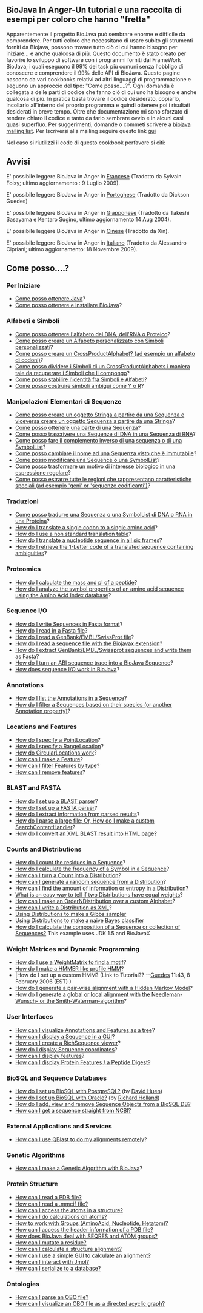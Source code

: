 ==BioJava In Anger-Un tutorial e una raccolta di esempi per coloro che hanno "fretta"==

Apparentemente il progetto BioJava può sembrare enorme e difficile da comprendere. Per tutti coloro che necessitano di usare subito gli strumenti forniti da Biojava, possono trovare tutto ciò di cui hanno bisogno per iniziare... e anche qualcosa di più. Questo documento è stato creato per favorire lo sviluppo di software con i programmi forniti dal FrameWork BioJava; i quali eseguono il 99% dei task più comuni senza l'obbligo di conoscere e comprendere il 99% delle API di BioJava. Queste pagine nascono da vari cookbooks relativi ad altri linguaggi di programmazione e seguono un approccio del tipo: "Come posso....?". Ogni domanda è collegata a delle parti di codice che fanno ciò di cui uno ha bisogno e anche qualcosa di più. In pratica basta trovare il codice desiderato, copiarlo, incollarlo all'interno del proprio programma e quindi ottenere poi i risultati desiderati in breve tempo. Oltre che documentazione mi sono sforzato di rendere chiaro il codice e tanto da farlo sembrare ovvio e in alcuni casi quasi superfluo.
Per suggerimenti, domande o commeti scrivere a [mailto:biojava-l@biojava.org biojava mailing list]. Per Iscriversi alla mailing
seguire questo link [http://biojava.org/mailman/listinfo/biojava-l qui]

Nel caso si riutilizzi il code di questo cookbook perfavore si citi:

{{Reference}}

== Avvisi==

E' possibile leggere BioJava in Anger in [[Biojava:CookbookFrench|Francese]] (Tradotto da Sylvain Foisy; ultimo aggiornamento : 9 Luglio 2009).

E' possibile leggere BioJava in Anger in [[Biojava:CookbookPortuguese|Portoghese]] (Tradotto da Dickson Guedes)

E' possibile leggere BioJava in Anger in [http://www.geocities.jp/bio_portal/bj_in_anger_ja/ Giapponese] (Tradotto da Takeshi Sasayama e Kentaro Sugino, ultimo aggiornamento 14 Aug 2004).

E' possibile leggere BioJava in Anger in [http://www.cbi.pku.edu.cn/chinese/documents/PUMA/biojava/index-cn.html Cinese] (Tradotto da Xin).

E' possibile leggere BioJava in Anger in [[Biojava:CookBookItaliano|Italiano]] (Tradotto da Alessandro Cipriani; ultimo aggiornamento: 18 Novembre 2009).

== Come posso....? ==

=== Per Iniziare ===

* [http://java.sun.com/javase/downloads/index.jsp Come posso ottenere Java]?
* [[BioJava:CookBookItaliano:GetStarted|Come posso ottenere e installare BioJava]]?

=== Alfabeti e Simboli ===

* [[Biojava:CookBookItaliano:Alphabets|Come posso ottenere l'alfabeto del DNA, dell'RNA o Proteico]]?
* [[Biojava:CookBookItaliano:Alphabets:Custom|Come posso creare un Alfabeto personalizzato con Simboli personalizzati]]?
* [[Biojava:CookBookItaliano:Alphabets:CrossProduct|Come posso creare un CrossProductAlphabet? (ad esempio un alfabeto di codoni)]]?
* [[Biojava:CookBookItaliano:Alphabets:Component|Come posso dividere i Simboli di un  CrossProductAlphabets i maniera tale da recuperare i Simboli che li compongo]]?
* [[Biojava:CookBookItaliano:Alphabets:Canonical|Come posso stabilire l'identità fra Simboli e Alfabeti]]?
* [[Biojava:CookBookItaliano:Alphabets:Ambiguous|Come posso costruire simboli ambigui come Y o R]]?

=== Manipolazioni Elementari di Sequenze ===

* [[Biojava:CookBookItaliano:Sequence|Come posso creare un oggetto Stringa a partire da una Sequenza e viceversa creare un oggetto Sequenza a partire da una Stringa]]?
* [[Biojava:CookBookItaliano:Sequence:SubSequence|Come posso ottenere una parte di una Sequenza]]?
* [[Biojava:CookBookItaliano:Sequence:Transcribe|Come posso trascrivere una Sequenze di DNA in una Sequenza di RNA]]?
* [[Biojava:CookBookItaliano:Sequence:Reverse|Come posso fare il complemento inverso di una sequenza o di una SymbolList]]?
* [[Biojava:CookBookItaliano:Sequence:ChangeName|Come posso cambiare il nome ad una Sequenza visto che è immutabile]]?
* [[Biojava:CookBookItaliano:Sequence:Edit|Come posso modificare una Sequence o una SymbolList]]?
* [[Biojava:CookBookItaliano:Sequence:Regex|Come posso trasformare un motivo di interesse biologico in una espressione regolare]]?
* [[Biojava:CookBookItaliano:Sequence:ExtractGeneRegions|Come posso estrarre tutte le regioni che rappresentano caratteristiche speciali (ad esempio 'geni' or 'sequenze codificanti')]]?

=== Traduzioni===

* [[Biojava:Cookbook:Translation|Come posso tradurre una Sequenza o una SymbolList di DNA o RNA in una Proteina]]?
* [[Biojava:Cookbook:Translation:Single|How do I translate a single codon to a single amino acid]]?
* [[Biojava:Cookbook:Translation:NonStandart|How do I use a non standard translation table]]?
* [[Biojava:Cookbook:Translation:SixFrames|How do I translate a nucleotide sequence in all six frames]]?
* [[Biojava:Cookbook:Translation:OneLetterAmbi|How do I retrieve the 1-Letter code of a translated sequence containing ambiguities]]?

=== Proteomics ===

* [[Biojava:Cookbook:Proteomics|How do I calculate the mass and pI of a peptide]]?
* [[Biojava:Cookbook:Proteomics:AAindex|How do I analyze the symbol properties of an amino acid sequence using the Amino Acid Index database]]?

=== Sequence I/O ===

* [[Biojava:Cookbook:SeqIO:WriteInFasta|How do I write Sequences in Fasta format]]?
* [[Biojava:Cookbook:SeqIO:ReadFasta|How do I read in a Fasta file]]?
* [[Biojava:Cookbook:SeqIO:ReadGES|How do I read a GenBank/EMBL/SwissProt file]]?
* [[Biojava:Cookbook:SeqIO:ReadGESBiojavax|How do I read a sequence file with the Biojavax extension]]?
* [[Biojava:Cookbook:SeqIO:GBtoFasta|How do I extract GenBank/EMBL/Swissprot sequences and write them as Fasta]]?
* [[Biojava:Cookbook:SeqIO:ABItoSequence|How do I turn an ABI sequence trace into a BioJava Sequence]]?
* [[Biojava:Cookbook:SeqIO:Echo|How does sequence I/O work in BioJava]]?

=== Annotations ===

* [[BioJava:Cookbook:Annotations:List|How do I list the Annotations in a Sequence]]?
* [[BioJava:Cookbook:Annotations:Filter|How do I filter a Sequences based on their species (or another Annotation property)]]?

=== Locations and Features ===

* [[BioJava:Cookbook:Locations:Point|How do I specify a PointLocation]]?
* [[BioJava:Cookbook:Locations:Range|How do I specify a RangeLocation]]?
* [[BioJava:Cookbook:Locations:Circular|How do CircularLocations work]]?
* [[BioJava:Cookbook:Locations:Feature|How can I make a Feature]]?
* [[BioJava:Cookbook:Locations:Filter|How can I filter Features by type]]?
* [[BioJava:Cookbook:Locations:Remove|How can I remove features]]?

=== BLAST and FASTA ===

* [[BioJava:CookBook:Blast:Parser|How do I set up a BLAST parser]]?
* [[BioJava:CookBook:Fasta:Parser|How do I set up a FASTA parser]]?
* [[BioJava:CookBook:Blast:Extract|How do I extract information from parsed results]]?
* [[BioJava:CookBook:Blast:Echo|How do I parse a large file; Or, How do I make a custom SearchContentHandler]]?
* [[BioJava:CookBook:Blast:XML|How do I convert an XML BLAST result into HTML page]]?

=== Counts and Distributions ===

* [[BioJava:CookBook:Count:Residues|How do I count the residues in a Sequence]]?
* [[BioJava:CookBook:Count:Frequency|How do I calculate the frequency of a Symbol in a Sequence]]?
* [[BioJava:CookBook:Count:ToDistrib|How can I turn a Count into a Distribution]]?
* [[BioJava:CookBook:Distribution:RandomSeqs|How can I generate a random sequence from a Distribution]]?
* [[BioJava:CookBook:Distribution:Entropy|How can I find the amount of information or entropy in a Distribution]]?
* [[BioJava:CookBook:Distribution:Emission|What is an easy way to tell if two Distributions have equal weights]]?
* [[BioJava:CookBook:Distribution:Custom|How can I make an OrderNDistribution over a custom Alphabet]]?
* [[BioJava:CookBook:Distribution:XML|How can I write a Distribution as XML]]?
* [[BioJava:CookBook:Distribution:Gibbs|Using Distributions to make a Gibbs sampler]]
* [[BioJava:CookBook:Distribution:Bayes|Using Distributions to make a naive Bayes classifier]]
* [[Biojava:CookBook:Distribution:Composition|How do I calculate the composition of a Sequence or collection of Sequences?]] This example uses JDK 1.5 and BioJavaX

=== Weight Matrices and Dynamic Programming ===

* [[BioJava:CookBook:DP:WeightMatrix|How do I use a WeightMatrix to find a motif]]?
* [[BioJava:CookBook:DP:HMM|How do I make a HMMER like profile HMM]]?
* |How do I set up a custom HMM? (Link to Tutorial?? --[[User:Guedes|Guedes]] 11:43, 8 February 2006 (EST) )
* [[BioJava:CookBook:DP:PairWise|How do I generate a pair-wise alignment with a Hidden Markov Model]]?
* [[BioJava:CookBook:DP:PairWise2|How do I generate a global or local alignment with the Needleman-Wunsch- or the Smith-Waterman-algorithm]]?

=== User Interfaces ===

* [[BioJava:CookBook:Interfaces:ViewAsTree|How can I visualize Annotations and Features as a tree]]?
* [[BioJava:CookBook:Interfaces:ViewInGUI|How can I display a Sequence in a GUI]]?
* [[BioJava:CookBook:Interfaces:ViewInGUI2|How can I create a RichSequence viewer]]?
* [[BioJava:CookBook:Interfaces:Coordinates|How do I display Sequence coordinates]]?
* [[BioJava:CookBook:Interfaces:Features|How can I display features]]?
* [[BioJava:CookBook:Interfaces:ProteinPeptideFeatures|How can I display Protein Features / a Peptide Digest]]?

=== BioSQL and Sequence Databases ===

* [[BioJava:CookBook:BioSQL:SetupPostGre|How do I set up BioSQL with PostgreSQL?]] (by [[User:David|David Huen]])
* [[BioJava:CookBook:BioSQL:SetupOracle|How do I set up BioSQL with Oracle?]] (by [[User:Richard|Richard Holland]])
* [[BioJava:CookBook:BioSQL:Manage|How do I add, view and remove Sequence Objects from a BioSQL DB?]]
* [[BioJava:CookBook:ExternalSources:NCBIFetch|How can I get a sequence straight from NCBI?]]

=== External Applications and Services ===

* [[BioJava:CookBook:Services:Qblast|How can I use QBlast to do my alignments remotely]]?

=== Genetic Algorithms ===

* [[BioJava:CookBook:GA|How can I make a Genetic Algorithm with BioJava]]?

=== Protein Structure ===

* [[BioJava:CookBook:PDB:read|How can I read a PDB file?]]
* [[BioJava:CookBook:PDB:mmcif|How can I read a .mmcif file?]]
* [[BioJava:CookBook:PDB:atoms|How can I access the atoms in a structure?]]
* [[BioJava:CookBook:PDB:atomsCalc|How can I do calculations on atoms?]]
* [[BioJava:CookBook:PDB:groups|How to work with Groups (AminoAcid, Nucleotide, Hetatom)?]]
* [[BioJava:CookBook:PDB:header|How can I access the header information of a PDB file?]]
* [[BioJava:CookBook:PDB:seqres|How does BioJava deal with SEQRES and ATOM groups?]]
* [[BioJava:CookBook:PDB:mutate|How can I mutate a residue?]]
* [[BioJava:CookBook:PDB:align|How can I calculate a structure alignment?]]
* [[BioJava:CookBook:PDB:alignGUI|How can I use a simple GUI to calculate an alignment?]]
* [[BioJava:CookBook:PDB:Jmol|How can I interact with Jmol?]]
* [[BioJava:CookBook:PDB:hibernate|How can I serialize to a database?]]

=== Ontologies ===
* [[BioJava:CookBook:OBO:parse|How can I parse an OBO file?]]
* [[BioJava:CookBook:OBO:visualize|How can I visualize an OBO file as a directed acyclic graph?]]
